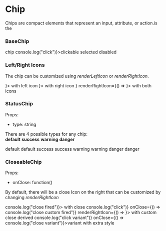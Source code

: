 
<Meta title="Components| Chip" />

# Chip

Chips are compact elements that represent an input, attribute, or action.is the

### BaseChip

<Preview>
  <Story name="BaseChip">
    <div style={{display: "flex", justifyContent:"space-around", alignItems: "center"}}>
        <BaseChip>chip</BaseChip>
        <BaseChip onClick={() => console.log("click")}>clickable</BaseChip>
        <BaseChip selected>selected</BaseChip>
        <BaseChip disabled>disabled</BaseChip>
    </div>
  </Story>
</Preview>


### Left/Right Icons

The chip can be customized using _renderLeftIcon_ or _renderRightIcon_.


<Preview>
  <Story name="IconChip">
    <div style={{display: "flex", justifyContent:"space-around", alignItems: "center"}}>
      <BaseChip renderLeftIcon={() => <ChipIcon type="left" name="add"/>}>
         with left icon
      </BaseChip>
       <BaseChip renderRightIcon={() => <ChipIcon type="right" name="add"/>}>
         with right icon
       </BaseChip>
       <BaseChip renderLeftIcon={() => <ChipIcon type="left" name="add"/>}
                 renderRightIcon={() => <ChipIcon type="right" name="arrow"/>}>
          with both icons
      </BaseChip>
    </div>
  </Story>
</Preview>

### StatusChip

Props:
- type: string


There are 4 possible types for any chip:<br/>
__default__ __success__ __warning__ __danger__

<Preview>
  <Story name="StatusChip">
    <div style={{display: "flex", justifyContent:"space-around", alignItems: "center"}}>
      <StatusChip type="default">default</StatusChip>
      <StatusChip type="default" selected>default</StatusChip>
      <StatusChip type="success">success</StatusChip>
      <StatusChip type="success" selected>success</StatusChip>
      <StatusChip type="warning">warning</StatusChip>
      <StatusChip type="warning" selected>warning</StatusChip>
      <StatusChip type="danger">danger</StatusChip>
      <StatusChip type="danger" selected>danger</StatusChip>
    </div>
  </Story>
</Preview>



### CloseableChip

Props:
- onClose: function()

By default, there will be a close Icon on the right that can be customized by changing _renderRightIcon_


<Preview>
  <Story name="CloseableChip">
    <div style={{display: "flex", justifyContent:"space-around", alignItems: "center"}}>
       <CloseableChip onClose={() => console.log("close fired")}>
        with close
      </CloseableChip>
      <CloseableChip onClick={() => console.log("click")} onClose={() => console.log("close custom fired")}
      renderRightIcon={() => <ChipIcon name="arrow"/>}>
        with custom close
      </CloseableChip>
       <DerivedCloseableChip>derived</DerivedCloseableChip>
        <CloseableChip2 onClick={() => console.log("click variant")} onClose={() => console.log("close variant")}>variant with extra style</CloseableChip2>
    </div>
  </Story>
</Preview>

